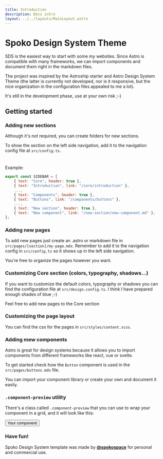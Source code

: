 ```yaml
---
title: Introduction
description: Docs intro
layout: ../../layouts/MainLayout.astro
---
```


# Spoko Design System Theme

SDS is the easiest way to start with some my websites. 
Since Astro is compatible with many frameworks, we can import components and document them right in the markdown files.

The project was inspired by the Astroship starter and Astro Design System Theme (the latter is currently not developed, nor is it responsive, but the nice organization in the configuration files appealed to me a lot).

It's still in the development phase, use at your own risk ;-)


## Getting started

### Adding new sections

Although it's not required, you can create folders for new sections.

To show the section on the left side navigation, add it to the navigation config file at `src/config.ts`.
#

Example:

```js
export const SIDEBAR = [
    { text: "Core", header: true },
    { text: "Introduction", link: "/core/introduction" },
    ...,
    { text: "Components", header: true },
    { text: "Buttons", link: "/components/buttons" },
    ...,
    { text: "New section", header: true },
    { text: "New component", link: "/new-section/new-component.md" },
];
```

### Adding new pages

To add new pages just create an .astro or markdown file in `src/pages/[section]/my-page.mdx`. Remember to add it to the navigation config in `src/config.ts` so it shows up in the left side navigation.

You're free to organize the pages however you want.

### Customizing Core section (colors, typography, shadows...)

If you want to customize the default colors, typography or shadows you can find the configuration file at `src/design.config.ts`. I think I have prepared enough shades of blue ;-) 

Feel free to add new pages to the Core section

### Customizing the page layout

You can find the css for the pages in `src/styles/content.scss`.

### Adding mew components

Astro is great for design systems because it allows you to import components from different frameworks like react, vue or svelte.

To get started check how the `Button` component is used in the `src/pages/buttons.mdx` file.

You can import your component library or create your own and document it easily.


### `.component-preview` utility

There's a class called `.component-preview` that you can use to wrap your component in a grid, and it will look like this:

<div class="component-preview">
    <Button primary rounded>Your component</Button>
</div>

### Have fun!

Spoko Design System template was made by  **[@spokospace](https://spoko.space)** for personal and commercial use.
